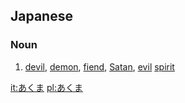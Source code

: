 == Japanese ==
===Noun===
{{ja-noun|h|rom=akuma}}
# {{ja-def|悪魔}} [[devil]], [[demon]], [[fiend]], [[Satan]], [[evil]] [[spirit]]

[[it:あくま]]
[[pl:あくま]]